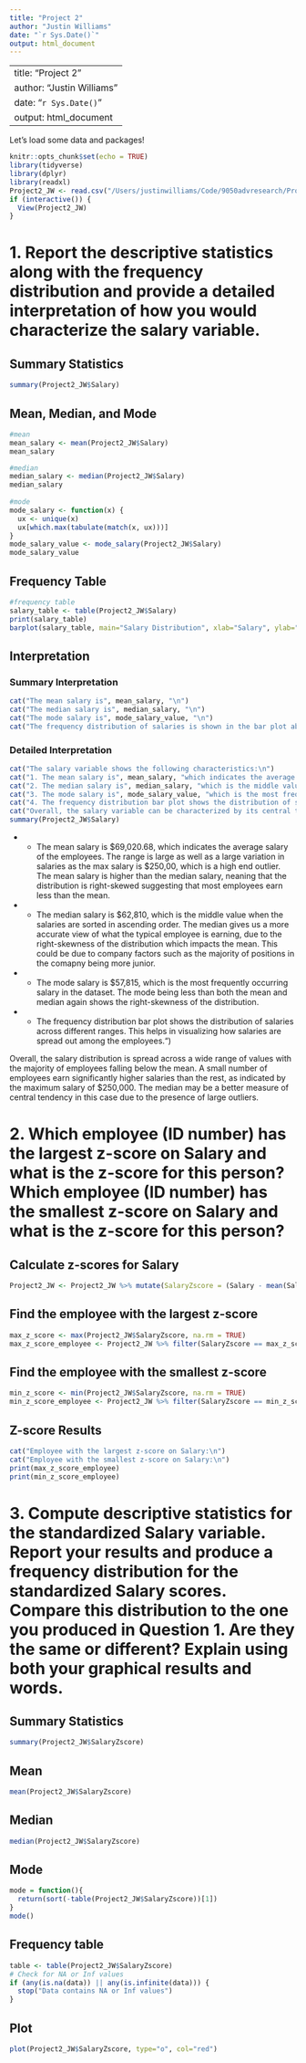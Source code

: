 ```yaml
---
title: "Project 2"
author: "Justin Williams"
date: "`r Sys.Date()`"
output: html_document
---
```


---
title: "Project 2"
author: "Justin Williams"
date: "`r Sys.Date()`"
output: html_document
---

Let's load some data and packages!
```r
knitr::opts_chunk$set(echo = TRUE)
library(tidyverse)
library(dplyr)
library(readxl)
Project2_JW <- read.csv("/Users/justinwilliams/Code/9050advresearch/Project 2/Project2_JW.xlsx")
if (interactive()) {
  View(Project2_JW)
}
```

# 1. Report the descriptive statistics along with the frequency distribution and provide a detailed interpretation of how you would characterize the salary variable.

## Summary Statistics
```r
summary(Project2_JW$Salary)
```

## Mean, Median, and Mode
```r
#mean
mean_salary <- mean(Project2_JW$Salary)
mean_salary

#median
median_salary <- median(Project2_JW$Salary)
median_salary
 
#mode
mode_salary <- function(x) {
  ux <- unique(x)
  ux[which.max(tabulate(match(x, ux)))]
}
mode_salary_value <- mode_salary(Project2_JW$Salary)
mode_salary_value
```

## Frequency Table
```r
#frequency table
salary_table <- table(Project2_JW$Salary)
print(salary_table)
barplot(salary_table, main="Salary Distribution", xlab="Salary", ylab="Frequency", col="blue")
```

## Interpretation
### Summary Interpretation
```r
cat("The mean salary is", mean_salary, "\n")
cat("The median salary is", median_salary, "\n")
cat("The mode salary is", mode_salary_value, "\n")
cat("The frequency distribution of salaries is shown in the bar plot above.\n")
```


### Detailed Interpretation
```r
cat("The salary variable shows the following characteristics:\n")
cat("1. The mean salary is", mean_salary, "which indicates the average salary of the employees.\n")
cat("2. The median salary is", median_salary, "which is the middle value when the salaries are sorted in ascending order. This suggests that half of the employees earn less than", median_salary, "and half earn more.\n")
cat("3. The mode salary is", mode_salary_value, "which is the most frequently occurring salary in the dataset.\n")
cat("4. The frequency distribution bar plot shows the distribution of salaries across different ranges. This helps in visualizing how salaries are spread out among the employees.\n")
cat("Overall, the salary variable can be characterized by its central tendency measures (mean, median, mode) and its distribution as shown in the frequency table and bar plot.\n")
summary(Project2_JW$Salary)
```
* * The mean salary is $69,020.68, which indicates the average salary of the employees. The range is large as well as a large variation in salaries as the max salary is $250,00, which is a high end outlier. The mean salary is higher than the median salary, neaning that the distribution is right-skewed suggesting that most employees earn less than the mean.
* * The median salary is $62,810, which is the middle value when the salaries are sorted in ascending order. The median gives us a more accurate view of what the typical employee is earning, due to the right-skewness of the distribution  which impacts the mean. This could be due to company factors such as the majority of positions in the comapny being more junior.
* * The mode salary is $57,815, which is the most frequently occurring salary in the dataset. The mode being less than both the mean and median again shows the right-skewness of the distribution.
* * The frequency distribution bar plot shows the distribution of salaries across different ranges. This helps in visualizing how salaries are spread out among the employees.\n")

Overall, the salary distribution is spread across a wide range of values with the majority of employees falling below the mean. A small number of employees earn significantly higher salaries than the rest, as indicated by the maximum salary of $250,000. The median may be a better measure of central tendency in this case due to the presence of large outliers.

# 2. Which employee (ID number) has the largest z-score on Salary and what is the z-score for this person? Which employee (ID number) has the smallest z-score on Salary and what is the z-score for this person?

## Calculate z-scores for Salary
```r
Project2_JW <- Project2_JW %>% mutate(SalaryZscore = (Salary - mean(Salary)) / sd(Salary))
```
## Find the employee with the largest z-score
```r
max_z_score <- max(Project2_JW$SalaryZscore, na.rm = TRUE)
max_z_score_employee <- Project2_JW %>% filter(SalaryZscore == max_z_score) %>% select(EmpID, SalaryZscore)
```

## Find the employee with the smallest z-score
```r
min_z_score <- min(Project2_JW$SalaryZscore, na.rm = TRUE)
min_z_score_employee <- Project2_JW %>% filter(SalaryZscore == min_z_score) %>% select(EmpID, SalaryZscore)
```

## Z-score Results
```r
cat("Employee with the largest z-score on Salary:\n")
cat("Employee with the smallest z-score on Salary:\n")
print(max_z_score_employee)
print(min_z_score_employee)
```
# 3.	Compute descriptive statistics for the standardized Salary variable. Report your results and produce a frequency distribution for the standardized Salary scores. Compare this distribution to the one you produced in Question 1. Are they the same or different? Explain using both your graphical results and words.

## Summary Statistics
```r
summary(Project2_JW$SalaryZscore)
```

## Mean
```r
mean(Project2_JW$SalaryZscore)
```

## Median
```r
median(Project2_JW$SalaryZscore)
```

## Mode
```r
mode = function(){
  return(sort(-table(Project2_JW$SalaryZscore))[1])
}
mode()
```

## Frequency table
```r
table <- table(Project2_JW$SalaryZscore)
# Check for NA or Inf values
if (any(is.na(data)) || any(is.infinite(data))) {
  stop("Data contains NA or Inf values")
}
```

## Plot
```r
plot(Project2_JW$SalaryZscore, type="o", col="red")
```